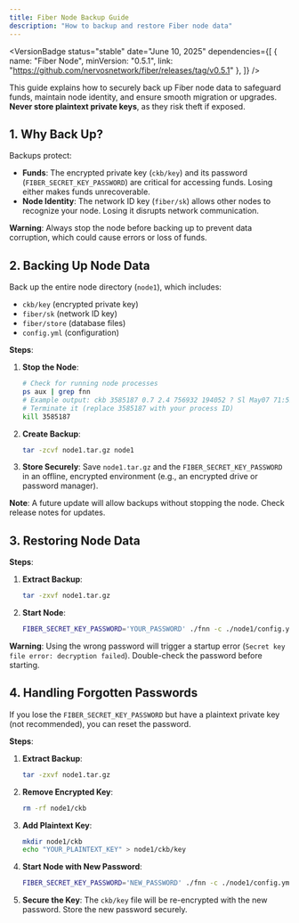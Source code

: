 ```yaml
---
title: Fiber Node Backup Guide
description: "How to backup and restore Fiber node data"
---
```


<VersionBadge 
  status="stable" 
  date="June 10, 2025"
  dependencies={[
    { name: "Fiber Node", minVersion: "0.5.1", link: "https://github.com/nervosnetwork/fiber/releases/tag/v0.5.1" },
  ]}
/>

This guide explains how to securely back up Fiber node data to safeguard funds, maintain node identity, and ensure smooth migration or upgrades. **Never store plaintext private keys**, as they risk theft if exposed.

## 1. Why Back Up?

Backups protect:
- **Funds**: The encrypted private key (`ckb/key`) and its password (`FIBER_SECRET_KEY_PASSWORD`) are critical for accessing funds. Losing either makes funds unrecoverable.
- **Node Identity**: The network ID key (`fiber/sk`) allows other nodes to recognize your node. Losing it disrupts network communication.

**Warning**: Always stop the node before backing up to prevent data corruption, which could cause errors or loss of funds.

## 2. Backing Up Node Data

Back up the entire node directory (`node1`), which includes:
- `ckb/key` (encrypted private key)
- `fiber/sk` (network ID key)
- `fiber/store` (database files)
- `config.yml` (configuration)

**Steps**:
1. **Stop the Node**:
   ```bash
   # Check for running node processes
   ps aux | grep fnn
   # Example output: ckb 3585187 0.7 2.4 756932 194052 ? Sl May07 71:52 ./fnn -c ./node1/config.yml -d ./node1
   # Terminate it (replace 3585187 with your process ID)
   kill 3585187
   ```
2. **Create Backup**:
   ```bash
   tar -zcvf node1.tar.gz node1
   ```
3. **Store Securely**: Save `node1.tar.gz` and the `FIBER_SECRET_KEY_PASSWORD` in an offline, encrypted environment (e.g., an encrypted drive or password manager).

**Note**: A future update will allow backups without stopping the node. Check release notes for updates.

## 3. Restoring Node Data

**Steps**:
1. **Extract Backup**:
   ```bash
   tar -zxvf node1.tar.gz
   ```
2. **Start Node**:
   ```bash
   FIBER_SECRET_KEY_PASSWORD='YOUR_PASSWORD' ./fnn -c ./node1/config.yml -d ./node1
   ```

**Warning**: Using the wrong password will trigger a startup error (`Secret key file error: decryption failed`). Double-check the password before starting.

## 4. Handling Forgotten Passwords

If you lose the `FIBER_SECRET_KEY_PASSWORD` but have a plaintext private key (not recommended), you can reset the password.

**Steps**:
1. **Extract Backup**:
   ```bash
   tar -zxvf node1.tar.gz
   ```
2. **Remove Encrypted Key**:
   ```bash
   rm -rf node1/ckb
   ```
3. **Add Plaintext Key**:
   ```bash
   mkdir node1/ckb
   echo "YOUR_PLAINTEXT_KEY" > node1/ckb/key
   ```
4. **Start Node with New Password**:
   ```bash
   FIBER_SECRET_KEY_PASSWORD='NEW_PASSWORD' ./fnn -c ./node1/config.yml -d ./node1
   ```
5. **Secure the Key**: The `ckb/key` file will be re-encrypted with the new password. Store the new password securely.
